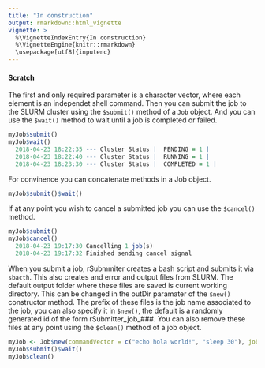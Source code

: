 ```yaml
---
title: "In construction"
output: rmarkdown::html_vignette
vignette: >
  %\VignetteIndexEntry{In construction}
  %\VignetteEngine{knitr::rmarkdown}
  \usepackage[utf8]{inputenc}
---
```



#### Scratch 
The first and only required parameter is a character vector, where each element is an independet shell command.
Then you can submit the job to the SLURM cluster using the `$submit()` method of a `Job` object. And you can use the `$wait()` method to wait until a job is completed or failed.
```r
myJob$submit()
myJob$wait()
  2018-04-23 18:22:35 --- Cluster Status |  PENDING = 1 |
  2018-04-23 18:22:40 --- Cluster Status |  RUNNING = 1 |
  2018-04-23 18:23:30 --- Cluster Status |  COMPLETED = 1 |
```
For convinence you can concatenate methods in a Job object.
```r
myJob$submit()$wait()
```


If at any point you wish to cancel a submitted job you can use the `$cancel()` method.
```r
myJob$submit()
myJob$cancel()
  2018-04-23 19:17:30 Cancelling 1 job(s)
  2018-04-23 19:17:32 Finished sending cancel signal
```


When you submit a job, rSubmmiter creates a bash script and submits it via `sbacth`. This also creates and error and output files from SLURM. The default output folder where these files are saved is current working directory. This can be changed in the outDir paramater of the `$new()` constructor method. The prefix of these files is the job name associated to the job, you can also specify it in `$new()`, the default is a randomly generated id of the form  rSubmitter_job_###. You can also remove these files at any point using the `$clean()` method of a job object.
```r
myJob <- Job$new(commandVector = c("echo hola world!", "sleep 30"), jobName = "testJob", outDir = "/tmp/")
myJob$submit()$wait()
myJob$clean()
```
